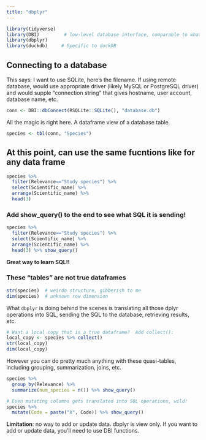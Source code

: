 ```yaml
---
title: "dbplyr"
---
```




```r
library(tidyverse)
library(DBI)         # low-level database interface, comparable to what we saw in Python
library(dbplyr)
library(duckdb)     # Specific to duckDB
```


## Connecting to a database

This says: I want to use SQLite, here's the filename.
If using remote database, would use appropriate driver (likely MySQL or PostgreSQL driver)
and would supple "connection string" that gives hostname, user account,
database name, etc.

```r
conn <- DBI::dbConnect(RSQLite::SQLite(), "database.db")
```

All the magic is right here.  A dataframe view of a database table.

```r
species <- tbl(conn, "Species")
```


## At this point, can use the same fucntions like for any data frame


```r
species %>%
  filter(Relevance=="Study species") %>%
  select(Scientific_name) %>%
  arrange(Scientific_name) %>%
  head(3)
```

### Add show_query() to the end to see what SQL it is sending!

```r
species %>%
  filter(Relevance=="Study species") %>%
  select(Scientific_name) %>%
  arrange(Scientific_name) %>%
  head(3) %>% show_query()
```

**Great way to learn SQL!!**

### These "tables" are not true dataframes

```r
str(species)  # weirdo structure, gibberish to me
dim(species)  # unknown row dimension
```

What `dbplyr` is doing behind the scenes is translating
all those dplyr operations into SQL, sending the
SQL to the database, retrieving results, etc.

```r
# Want a local copy that is a true dataframe?  Add collect():
local_copy <- species %>% collect()
str(local_copy)
dim(local_copy)
```

However you can do pretty much anything with these quasi-tables,
including grouping, summarization, joins, etc.

```r
species %>%
  group_by(Relevance) %>%
  summarize(num_species = n()) %>% show_query()

# Even mutating columns gets translated into SQL operations, wild!
species %>%
  mutate(Code = paste("X", Code)) %>% show_query()
```


**Limitation**: no way to add or update data.  dbplyr is view only.
If you want to add or update data, you'll need to use
DBI functions.

